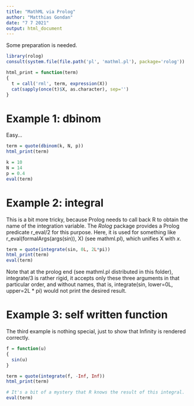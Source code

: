 ---
title: "MathML via Prolog"
author: "Matthias Gondan"
date: "7 7 2021"
output: html_document
---

Some preparation is needed.

```{r}
library(rolog)
consult(system.file(file.path('pl', 'mathml.pl'), package='rolog'))

html_print = function(term)
{
  t = call('rml', term, expression(X))
  cat(sapply(once(t)$X, as.character), sep='')
}
```

# Example 1: dbinom

Easy...

```{r, results='asis'}
term = quote(dbinom(k, N, p))
html_print(term)

k = 10
N = 14
p = 0.4
eval(term)
```

# Example 2: integral

This is a bit more tricky, because Prolog needs to call back R to obtain the 
name of the integration variable. The _Rolog_ package provides a Prolog
predicate r_eval/2 for this purpose. Here, it is used for something like
r_eval(formalArgs(args(sin)), X) (see mathml.pl), which unifies X with $x$.

```{r, results='asis'}
term = quote(integrate(sin, 0L, 2L*pi))
html_print(term)
eval(term)
```

Note that at the prolog end (see mathml.pl distributed in this folder), 
integrate/3 is rather rigid, it accepts only these three arguments in that 
particular order, and without names, that is, 
integrate(sin, lower=0L, upper=2L * pi) would not print the desired result. 

# Example 3: self written function

The third example is nothing special, just to show that Infinity is rendered 
correctly.

```{r, results='asis'}
f = function(u)
{
  sin(u)
}

term = quote(integrate(f, -Inf, Inf))
html_print(term)

# It's a bit of a mystery that R knows the result of this integral.
eval(term)
```
